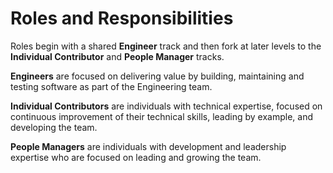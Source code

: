 # Roles and Responsibilities

Roles begin with a shared **Engineer** track and then fork at later levels to the **Individual Contributor** and **People Manager** tracks.

**Engineers** are focused on delivering value by building, maintaining and testing software as part of the Engineering team.

**Individual Contributors** are individuals with technical expertise, focused on continuous improvement of their technical skills, leading by example, and developing the team.

**People Managers** are individuals with development and leadership expertise who are focused on leading and growing the team.
